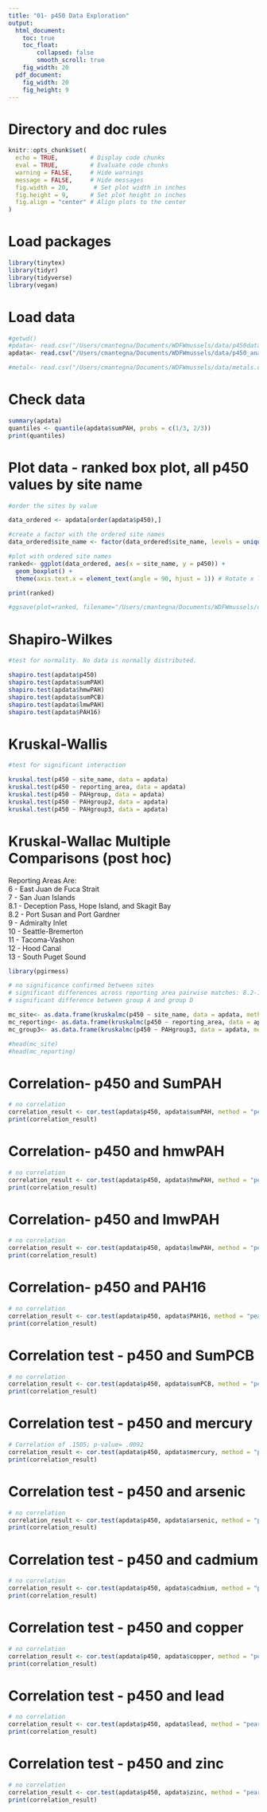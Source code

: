 ```yaml
---
title: "01- p450 Data Exploration"
output:
  html_document: 
    toc: true
    toc_float:
        collapsed: false
        smooth_scroll: true
    fig_width: 20
  pdf_document: 
    fig_width: 20
    fig_height: 9
---
```


# Directory and doc rules

```r

knitr::opts_chunk$set(
  echo = TRUE,         # Display code chunks
  eval = TRUE,         # Evaluate code chunks
  warning = FALSE,     # Hide warnings
  message = FALSE,     # Hide messages
  fig.width = 20,       # Set plot width in inches
  fig.height = 9,      # Set plot height in inches
  fig.align = "center" # Align plots to the center
)

```

# Load packages

```r
library(tinytex)
library(tidyr)
library(tidyverse)
library(vegan)

```

# Load data

```r

#getwd()
#pdata<- read.csv("/Users/cmantegna/Documents/WDFWmussels/data/p450data.csv")
apdata<- read.csv("/Users/cmantegna/Documents/WDFWmussels/data/p450_analytes.csv")

#metal<- read.csv("/Users/cmantegna/Documents/WDFWmussels/data/metals.csv")

```

# Check data

```r
summary(apdata)
quantiles <- quantile(apdata$sumPAH, probs = c(1/3, 2/3))
print(quantiles)
```

# Plot data - ranked box plot, all p450 values by site name

```r

#order the sites by value

data_ordered <- apdata[order(apdata$p450),]

#create a factor with the ordered site names
data_ordered$site_name <- factor(data_ordered$site_name, levels = unique(data_ordered$site_name))

#plot with ordered site names
ranked<- ggplot(data_ordered, aes(x = site_name, y = p450)) +
  geom_boxplot() +
  theme(axis.text.x = element_text(angle = 90, hjust = 1)) # Rotate x labels if needed

print(ranked)

#ggsave(plot=ranked, filename="/Users/cmantegna/Documents/WDFWmussels/output/figures/p450boxplotSITEranked.png", width=20, height=9)
```

# Shapiro-Wilkes

```r

#test for normality. No data is normally distributed.

shapiro.test(apdata$p450)
shapiro.test(apdata$sumPAH)
shapiro.test(apdata$hmwPAH)
shapiro.test(apdata$sumPCB)
shapiro.test(apdata$lmwPAH)
shapiro.test(apdata$PAH16)

```

# Kruskal-Wallis

```r

#test for significant interaction

kruskal.test(p450 ~ site_name, data = apdata)
kruskal.test(p450 ~ reporting_area, data = apdata)
kruskal.test(p450 ~ PAHgroup, data = apdata)
kruskal.test(p450 ~ PAHgroup2, data = apdata)
kruskal.test(p450 ~ PAHgroup3, data = apdata)

```

# Kruskal-Wallac Multiple Comparisons (post hoc)

Reporting Areas Are:\
6 - East Juan de Fuca Strait\
7 - San Juan Islands\
8.1 - Deception Pass, Hope Island, and Skagit Bay\
8.2 - Port Susan and Port Gardner\
9 - Admiralty Inlet\
10 - Seattle-Bremerton\
11 - Tacoma-Vashon\
12 - Hood Canal\
13 - South Puget Sound

```r
library(pgirmess)

# no significance confirmed between sites
# significant differences across reporting area pairwise matches: 8.2-12, 10-13, 11-12, and 12-13
# significant difference between group A and group D

mc_site<- as.data.frame(kruskalmc(p450 ~ site_name, data = apdata, method = "bonferroni"))
mc_reporting<- as.data.frame(kruskalmc(p450 ~ reporting_area, data = apdata, method = "bonferroni"))
mc_group3<- as.data.frame(kruskalmc(p450 ~ PAHgroup3, data = apdata, method = "bonferroni"))

#head(mc_site)
#head(mc_reporting)

```

# Correlation- p450 and SumPAH

```r

# no correlation
correlation_result <- cor.test(apdata$p450, apdata$sumPAH, method = "pearson")
print(correlation_result)
```

# Correlation- p450 and hmwPAH

```r

# no correlation
correlation_result <- cor.test(apdata$p450, apdata$hmwPAH, method = "pearson")
print(correlation_result)
```

# Correlation- p450 and lmwPAH

```r

# no correlation
correlation_result <- cor.test(apdata$p450, apdata$lmwPAH, method = "pearson")
print(correlation_result)
```

# Correlation- p450 and PAH16

```r

# no correlation
correlation_result <- cor.test(apdata$p450, apdata$PAH16, method = "pearson")
print(correlation_result)
```

# Correlation test - p450 and SumPCB

```r

# no correlation
correlation_result <- cor.test(apdata$p450, apdata$sumPCB, method = "pearson")
print(correlation_result)
```

# Correlation test - p450 and mercury

```r

# Correlation of .1505; p-value= .0092
correlation_result <- cor.test(apdata$p450, apdata$mercury, method = "pearson")
print(correlation_result)
```

# Correlation test - p450 and arsenic

```r

# no correlation
correlation_result <- cor.test(apdata$p450, apdata$arsenic, method = "pearson")
print(correlation_result)
```

# Correlation test - p450 and cadmium

```r

# no correlation
correlation_result <- cor.test(apdata$p450, apdata$cadmium, method = "pearson")
print(correlation_result)
```

# Correlation test - p450 and copper

```r

# no correlation
correlation_result <- cor.test(apdata$p450, apdata$copper, method = "pearson")
print(correlation_result)
```

# Correlation test - p450 and lead

```r

# no correlation
correlation_result <- cor.test(apdata$p450, apdata$lead, method = "pearson")
print(correlation_result)
```

# Correlation test - p450 and zinc

```r

# no correlation
correlation_result <- cor.test(apdata$p450, apdata$zinc, method = "pearson")
print(correlation_result)
```

